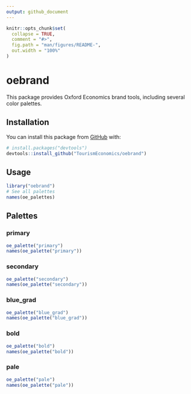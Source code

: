 ```yaml
---
output: github_document
---
```


<!-- README.md is generated from README.Rmd. Please edit that file -->

```r
knitr::opts_chunk$set(
  collapse = TRUE,
  comment = "#>",
  fig.path = "man/figures/README-",
  out.width = "100%"
)
```

# oebrand

<!-- badges: start -->
<!-- badges: end -->

This package provides Oxford Economics brand tools, including several color palettes. 

## Installation

You can install this package from [GitHub](https://github.com/) with:

``` r
# install.packages("devtools")
devtools::install_github("TourismEconomics/oebrand")
```

## Usage

```r
library("oebrand")
# See all palettes
names(oe_palettes)
```

## Palettes

### primary

```r
oe_palette("primary")
names(oe_palette("primary"))
```

### secondary

```r
oe_palette("secondary")
names(oe_palette("secondary"))
```

### blue_grad

```r
oe_palette("blue_grad")
names(oe_palette("blue_grad"))
```

### bold

```r
oe_palette("bold")
names(oe_palette("bold"))
```

### pale

```r
oe_palette("pale")
names(oe_palette("pale"))
```
